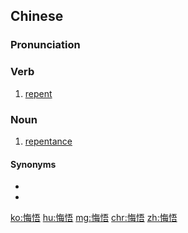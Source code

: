 ==Chinese==
{{zh-forms}}

===Pronunciation===
{{zh-pron
|m=huǐwù
|c=fui3 ng6
|cat=v,n
}}

===Verb===
{{zh-verb}}

# [[repent]] {{gloss|to feel sorrow or regret for what one has done or omitted to do}}

===Noun===
{{zh-noun}}

# [[repentance]]

====Synonyms====
* {{zh-l|悔改}}
* {{zh-l|後悔/后悔}}

[[ko:悔悟]]
[[hu:悔悟]]
[[mg:悔悟]]
[[chr:悔悟]]
[[zh:悔悟]]